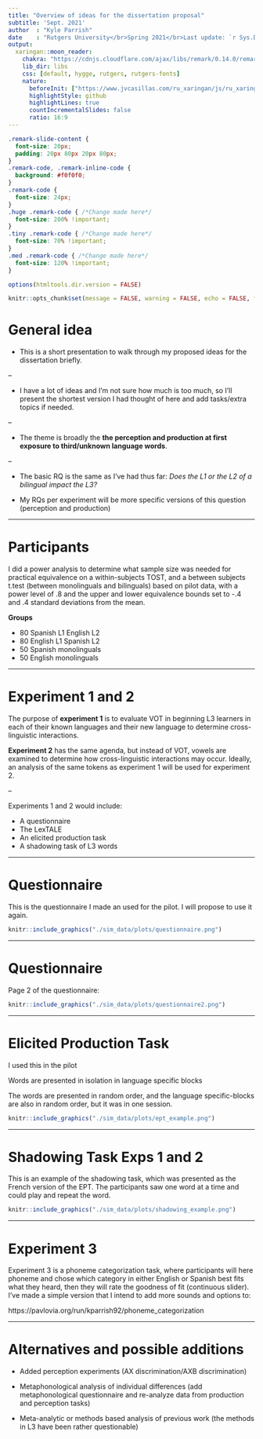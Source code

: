 ```yaml
---
title: "Overview of ideas for the dissertation proposal"
subtitle: 'Sept. 2021'
author  : "Kyle Parrish"
date    : "Rutgers University</br>Spring 2021</br>Last update: `r Sys.Date()`"
output:
  xaringan::moon_reader:
    chakra: "https://cdnjs.cloudflare.com/ajax/libs/remark/0.14.0/remark.min.js"
    lib_dir: libs
    css: [default, hygge, rutgers, rutgers-fonts]
    nature:
      beforeInit: ["https://www.jvcasillas.com/ru_xaringan/js/ru_xaringan.js"]
      highlightStyle: github
      highlightLines: true
      countIncrementalSlides: false
      ratio: 16:9
---
```

```css
.remark-slide-content {
  font-size: 20px;
  padding: 20px 80px 20px 80px;
}
.remark-code, .remark-inline-code {
  background: #f0f0f0;
}
.remark-code {
  font-size: 24px;
}
.huge .remark-code { /*Change made here*/
  font-size: 200% !important;
}
.tiny .remark-code { /*Change made here*/
  font-size: 70% !important;
}
.med .remark-code { /*Change made here*/
  font-size: 120% !important;
}
```

```r
options(htmltools.dir.version = FALSE)
```

```r
knitr::opts_chunk$set(message = FALSE, warning = FALSE, echo = FALSE, fig.height = 5, fig.width = 7)
```


# General idea 

- This is a short presentation to walk through my proposed ideas for the dissertation briefly. 

--

- I have a lot of ideas and I'm not sure how much is too much, so I'll present the shortest version I had thought of here and add tasks/extra topics if needed. 

--

- The theme is broadly the **the perception and production at first exposure to third/unknown language words**.

--

- The basic RQ is the same as I've had thus far: *Does the L1 or the L2 of a bilingual impact the L3?*

- My RQs per experiment will be more specific versions of this question (perception and production)

---

# Participants

I did a power analysis to determine what sample size was needed for practical equivalence on a within-subjects TOST, and a between subjects t.test (between monolinguals and bilinguals) based on pilot data, with a power level of .8 and the upper and lower equivalence bounds set to -.4 and .4 standard deviations from the mean. 

**Groups**

- 80 Spanish L1 English L2 
- 80 English L1 Spanish L2  
- 50 Spanish monolinguals
- 50 English monolinguals 


---

# Experiment 1 and 2

The purpose of **experiment 1** is to evaluate VOT in beginning L3 learners in each of their known languages and their new language to determine cross-linguistic interactions. 

**Experiment 2** has the same agenda, but instead of VOT, vowels are examined to determine how cross-linguistic interactions may occur. Ideally, an analysis of the same tokens as experiment 1 will be used for experiment 2.

--

Experiments 1 and 2 would include: 

- A questionnaire
- The LexTALE 
- An elicited production task
- A shadowing task of L3 words

---


# Questionnaire

This is the questionnaire I made an used for the pilot. I will propose to use it again. 

```r

knitr::include_graphics("./sim_data/plots/questionnaire.png")

```

---

# Questionnaire

Page 2 of the questionnaire: 


```r

knitr::include_graphics("./sim_data/plots/questionnaire2.png")

```
---

# Elicited Production Task

I used this in the pilot 

Words are presented in isolation in language specific blocks 

The words are presented in random order, and the language specific-blocks are also in random order, but it was in one session. 


```r

knitr::include_graphics("./sim_data/plots/ept_example.png")

```

---

# Shadowing Task Exps 1 and 2

This is an example of the shadowing task, which was presented as the French version of the EPT. The participants saw one word at a time and could play and repeat the word. 


```r
knitr::include_graphics("./sim_data/plots/shadowing_example.png")

```
---

# Experiment 3

Experiment 3 is a phoneme categorization task, where participants will here phoneme and chose which category in either English or Spanish best fits what they heard, then they will rate the goodness of fit (continuous slider). I've made a simple version that I intend to add more sounds and options to:

https://pavlovia.org/run/kparrish92/phoneme_categorization 

---

# Alternatives and possible additions 

- Added perception experiments (AX discrimination/AXB discrimination)

- Metaphonological analysis of individual differences (add metaphonological questionnaire and re-analyze data from production and perception tasks)

- Meta-analytic or methods based analysis of previous work (the methods in L3 have been rather questionable)

